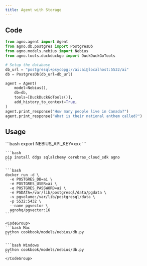 ```yaml
---
title: Agent with Storage
---
```


## Code

```python cookbook/models/nebius/db.py
from agno.agent import Agent
from agno.db.postgres import PostgresDb
from agno.models.nebius import Nebius
from agno.tools.duckduckgo import DuckDuckGoTools

# Setup the database
db_url = "postgresql+psycopg://ai:ai@localhost:5532/ai"
db = PostgresDb(db_url=db_url)

agent = Agent(
    model=Nebius(),
    db=db,
    tools=[DuckDuckGoTools()],
    add_history_to_context=True,
)
agent.print_response("How many people live in Canada?")
agent.print_response("What is their national anthem called?")
```

## Usage

<Steps>
  <Snippet file="create-venv-step.mdx" />

  <Step title="Set your API key">
    ```bash
        export NEBIUS_API_KEY=xxx
    ```
  </Step>

  <Step title="Install libraries">

    ```bash
    pip install ddgs sqlalchemy cerebras_cloud_sdk agno
    ```

  </Step>

  <Step title="Run PgVector">

    ```bash
    docker run -d \
      -e POSTGRES_DB=ai \
      -e POSTGRES_USER=ai \
      -e POSTGRES_PASSWORD=ai \
      -e PGDATA=/var/lib/postgresql/data/pgdata \
      -v pgvolume:/var/lib/postgresql/data \
      -p 5532:5432 \
      --name pgvector \
      agnohq/pgvector:16
    ```

  </Step>

  <Step title="Run Agent">

    <CodeGroup>
    ```bash Mac
    python cookbook/models/nebius/db.py
    ```

    ```bash Windows
    python cookbook/models/nebius/db.py
    ```
    </CodeGroup>

  </Step>
</Steps>
